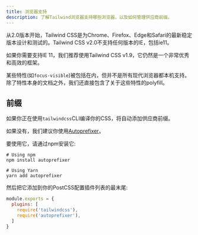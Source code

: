 ```yaml
---
title: 浏览器支持
description: 了解Tailwind浏览器支持哪些浏览器，以及如何管理供应商前缀。
---
```


从2.0版本开始，Tailwind CSS是为Chrome、Firefox、Edge和Safari的最新稳定版本设计和测试的。Tailwind CSS v2.0不支持任何版本的IE，包括ie11。

如果你需要支持IE 11，我们推荐使用Tailwind CSS v1.9，它仍然是一个非常优秀和高效的框架。

某些特性(如`focus-visible`)被包括在内，但并不是所有现代浏览器都本机支持。除了特性本身的文档之外，我们还直接包含了关于这些特性的polyfill。

## 前缀

如果你正在使用`tailwindcss`CLI编译你的CSS，将自动添加供应商前缀。

如果没有，我们建议你使用[Autoprefixer](https://github.com/postcss/autoprefixer)。

要使用它，请通过npm安装它:

```shell
# Using npm
npm install autoprefixer

# Using Yarn
yarn add autoprefixer
```

然后把它添加到你的PostCSS配置插件列表的最末尾:

```js
module.exports = {
  plugins: [
    require('tailwindcss'),
    require('autoprefixer'),
  ]
}
```
